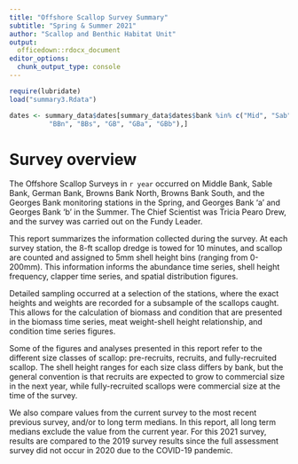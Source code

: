 ```yaml
--- 
title: "Offshore Scallop Survey Summary"
subtitle: "Spring & Summer 2021"
author: "Scallop and Benthic Habitat Unit"
output: 
  officedown::rdocx_document
editor_options: 
  chunk_output_type: console
---
```


```r
require(lubridate)
load("summary3.Rdata")

dates <- summary_data$dates[summary_data$dates$bank %in% c("Mid", "Sab", "Ger",
          "BBn", "BBs", "GB", "GBa", "GBb"),]
```


# Survey overview

The Offshore Scallop Surveys in `r year` occurred on Middle Bank, Sable Bank, German Bank, Browns Bank North, Browns Bank South, and the Georges Bank monitoring stations in the Spring, and Georges Bank 'a' and Georges Bank 'b' in the Summer. The Chief Scientist was Tricia Pearo Drew, and the survey was carried out on the Fundy Leader.

This report summarizes the information collected during the survey. At each survey station, the 8-ft scallop dredge is towed for 10 minutes, and scallop are counted and assigned to 5mm shell height bins (ranging from 0-200mm). This information informs the abundance time series, shell height frequency, clapper time series, and spatial distribution figures. 

Detailed sampling occurred at a selection of the stations, where the exact heights and weights are recorded for a subsample of the scallops caught. This allows for the calculation of biomass and condition that are presented in the biomass time series, meat weight-shell height relationship, and condition time series figures. 

Some of the figures and analyses presented in this report refer to the different size classes of scallop: pre-recruits, recruits, and fully-recruited scallop. The shell height ranges for each size class differs by bank, but the general convention is that recruits are expected to grow to commercial size in the next year, while fully-recruited scallops were commercial size at the time of the survey. 

We also compare values from the current survey to the most recent previous survey, and/or to long term medians. In this report, all long term medians exclude the value from the current year. For this 2021 survey, results are compared to the 2019 survey results since the full assessment survey did not occur in 2020 due to the COVID-19 pandemic.

